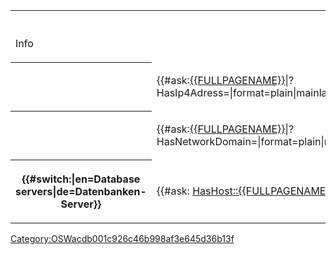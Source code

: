 <table class="info_box">
<tr>
<th class="heading" colspan="2">{{{_label_schema|Host}}}</th>
</tr>
<tr>
<td class="subheading" colspan="2">Info</td>
</tr>
<tr>
<th>{{{_label_ip4_address|IP4 Address}}}</th>
<td>{{#ask:[[{{FULLPAGENAME}}]]|?HasIp4Adress=|format=plain|mainlabel=-}}</td>
</tr>
<tr>
<th>{{{_label_network_domain|Network domain}}}</th>
<td>{{#ask:[[{{FULLPAGENAME}}]]|?HasNetworkDomain=|format=plain|mainlabel=-}}</td>
</tr>
<tr>
<th>{{#switch:{{USERLANGUAGECODE}}|en=Database servers|de=Datenbanken-Server}}</th>
<td>{{#ask: [[Category:OSWacdb001c926c46b998af3e645d36b13f]][[HasHost::{{FULLPAGENAME}}]]}}</td>
</tr>
</table>